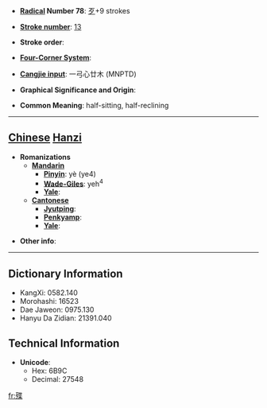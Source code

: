 * '''[[Wiktionary:Chinese radical index| Radical]] Number 78''': [[Wiktionary:Chinese radical index 歹|歹]]+9 strokes

* '''[[Wiktionary:Chinese total strokes index|Stroke number]]''': [[Wiktionary:Chinese total strokes index 13|13]]

* '''Stroke order''': 

* '''[[Wiktionary:Chinese four corner index|Four-Corner System]]''': 

* '''[[Wiktionary:Chinese Cangjie index|Cangjie input]]''': 一弓心廿木 (MNPTD)

* '''Graphical Significance and Origin''': 

* '''Common Meaning''': half-sitting, half-reclining

----

== [[Chinese]] [[Hanzi]] ==

* '''Romanizations'''
** '''[[Mandarin]]'''
*** '''[[Pinyin]]''': yè (ye4)
*** '''[[Wade-Giles]]''': yeh<sup>4</sup>
*** '''[[Yale]]''': 
** '''[[Cantonese]]'''
*** '''[[Jyutping]]''':
*** '''[[Penkyamp]]''': 
*** '''[[Yale]]''': 

* '''Other info''': 

----

== Dictionary Information ==

* KangXi: 0582.140
* Morohashi: 16523
* Dae Jaweon: 0975.130
* Hanyu Da Zidian: 21391.040

== Technical Information ==

* '''Unicode''':
** Hex: 6B9C
** Decimal: 27548

[[fr:殜]]